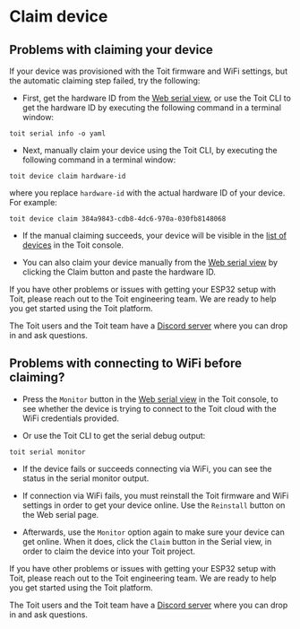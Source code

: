 # Claim device

## Problems with claiming your device

<Expandable title="Did you setup your ESP32 with Toit firmware, but claiming failed?">

<Tabs>
<Tab label="YES">

If your device was provisioned with the Toit firmware and WiFi settings, but the automatic claiming step failed, try the following:

- First, get the hardware ID from the [Web serial view](https://console.toit.io/serial), or use the Toit CLI to get the hardware ID by executing the following command in a terminal window:

```shell
toit serial info -o yaml
```

- Next, manually claim your device using the Toit CLI, by executing the following command in a terminal window:

```shell
toit device claim hardware-id
```

where you replace `hardware-id` with the actual hardware ID of your device. For example:

```shell
toit device claim 384a9843-cdb8-4dc6-970a-030fb8148068
```

- If the manual claiming succeeds, your device will be visible in the [list of devices](https://console.toit.io/devices) in the Toit console.

- You can also claim your device manually from the [Web serial view](https://console.toit.io/serial) by clicking the Claim button and paste the hardware ID.

</Tab>

<Tab label="NO">

If you have other problems or issues with getting your ESP32 setup with Toit, please reach out to the Toit engineering team. We are ready to help you get started using the Toit platform.

The Toit users and the Toit team have a [Discord server](https://chat.toit.io) where you can drop in and ask questions.

</Tab>
</Tabs>

</Expandable>

## Problems with connecting to WiFi before claiming?

<Expandable title="Are you unsure whether your device can get online, before you manually claim the device?">

<Tabs>
<Tab label="YES">

- Press the `Monitor` button in the [Web serial view](https://console.toit.io/serial) in the Toit console, to see whether the device is trying to connect to the Toit cloud with the WiFi credentials provided.

- Or use the Toit CLI to get the serial debug output:

```shell
toit serial monitor
```

- If the device fails or succeeds connecting via WiFi, you can see the status in the serial monitor output.

- If connection via WiFi fails, you must reinstall the Toit firmware and WiFi settings in order to get your device online. Use the `Reinstall` button on the Web serial page.

- Afterwards, use the `Monitor` option again to make sure your device can get online. When it does, click the `Claim` button in the Serial view, in order to claim the device into your Toit project.

</Tab>

<Tab label="NO">

If you have other problems or issues with getting your ESP32 setup with Toit, please reach out to the Toit engineering team. We are ready to help you get started using the Toit platform.

The Toit users and the Toit team have a [Discord server](https://chat.toit.io) where you can drop in and ask questions.

</Tab>
</Tabs>

</Expandable>

